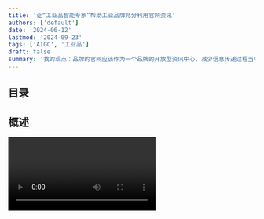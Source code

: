 ```yaml
---
title: '让“工业品智能专家”帮助工业品牌充分利用官网资讯'
authors: ['default']
date: '2024-06-12'
lastmod: '2024-09-23'
tags: ['AIGC', '工业品']
draft: false
summary: '我的观点：品牌的官网应该作为一个品牌的开放型资讯中心，减少信息传递过程当中人工干预的部分，提高效率同时降低错误率。'
---
```


## 目录

<TOCInline toc={props.toc} exclude="Introduction" />

## 概述

<video controls alt="Video_20240902" src="/illustration/2024-001/Video_20240902.mp4" width={800} height={400} />

- 知乎专栏：​[面向通用人工智能 AGI 的实操学习](https://www.zhihu.com/column/c_1766872813313765376)

- 我针对工业品采购和使用中会遇到的问题做了个 [“工业品智能专家”](https://www.bangxuanxing.com)

  - 为了减少跳转，我把使用说明和对话入口做了整合，**无需跳转和登录，即开即用，同时页面嵌入大厂 AI 问答入口，方便对比。**
  - 域名中 "bangxuanxing" 命名是依据采购过程中可能遇到的难点： **“选型”** ，后来收集数据的过程中衍生到了产品的使用和品牌服务等内容。
  - 已经在微信交流群做测试，同时接入 Google 和 Bing 搜索，收集更多数据，有工业小伙伴们能看到这个网站的欢迎试用，提出建议。
    <div className="-mx-2 flex flex-wrap overflow-hidden xl:-mx-2">
      <div className="my-1 w-full overflow-hidden px-2 xl:my-1 xl:w-1/2 xl:px-2">
        ![001](/illustration/2024-001/001.jpg)
      </div>
      <div className="my-1 w-full overflow-hidden px-2 xl:my-1 xl:w-1/2 xl:px-2">
        ![002](/illustration/2024-001/002.jpg)
      </div>
    </div>

- 我的观点：**品牌的官网应该作为一个品牌的开放型资讯中心，减少信息传递过程当中人工干预的部分，提高效率同时降低错误率。**
  - 在收集数据的过程中可以明显的看到国内的品牌对这儿关注真不多，所以资料库汇总的多数是国外品牌。在这个阶段，公开自己高质量的产品数据算是免费的推广，可以让更多大厂模型获得数据。
  - <u>**优势**</u>：品牌官网提供一站式服务：选型 - 销售 - 疑难解答 - 售后等，同时可以针对高价保值的产品做回收和低价出售。且并不影响分销模式，**收集的客户信息可以分发给各区代理**。
  - 劣势：1.适用的产品线窄。2.品牌售后服务能力未知，官网开放评论区的还不多。
- **关系链示意图**
  - 品牌官网：是一个品牌的资讯中心
  - 品牌官网的产品页：是一款产品的资讯中心
  - Ai 助手：串联资讯
    <Image alt="003" src="/illustration/2024-001/003.png" width={800} height={400} />

## 使用方法

- 对于**提示词 Prompt** 的解释：用户需要注意的就是问题语句中的词汇，模型会拆解语句后在知识库中查询，所以问题的表述要完整。
  - 常用提示词：品牌名称、官网网址、产品类型、技术术语。

- 以下是对几个开场示例问题的解释，对话角色：使用者、技术学习和咨询者、选型采购。
  - 图左侧是“工业品智能专家”，右侧是测试的各大平台模型，基本都没有以品牌官网为资讯核心。
  - <u>**问题 - 产品使用（VS 文心一言）**</u> ：指定品牌的产品使用，回答中会给出品牌官网的说明手册和视频教程。
    
    `Q、如何配置普源精电 DG4000 波形发生器输出正弦波？能否简述，同时给出官方的视频教程。`
    <Image alt="004" src="/illustration/2024-001/004.png" width={400} height={200} />
  - <u>**问题 - 产品使用**</u> ：不指定品牌的通用问题，会给出具有明确教程的品牌官网资料。
    
    `Q、如何使用钳形表测电流？`
    <Image alt="005" src="/illustration/2024-001/005.png" width={400} height={200} />
  - <u>**问题 - 产品选型（VS 文心一言）**</u> ：非指定品牌的产品选型。
    
    `Q、请推荐1款带宽100MHZ、采样率500MS/s的示波器，需给出产品的官网网址，方便我查看更多参数。`
    <Image alt="006" src="/illustration/2024-001/006.png" width={400} height={200} />
  - <u>**问题 - 产品选型（VS 通义千问）**</u> ：指定品牌的产品选型，避免模型收集过多乱杂的信息，会给出更准确的答案。
    
    `Q、福禄克有没有测量 1500V 的万用表`
    <Image alt="007" src="/illustration/2024-001/007.png" width={400} height={200} />
  - <u>**问题 - 产品对比（VS 通义千问）**</u> ：针对参数较多的产品，会明确给出不同点。
    
    `Q、请告诉我这两款产品有什么不同? 优利德 UT15BMAX
    数字万用表：https://meters.uni-trend.com.cn/list_40/3706.html Fluke 15B PRO MAX
    经济型数字万用表：https://www.fluke.com.cn/product/电气测试/数字万用表/fluke-15bpromax`
    <Image alt="008" src="/illustration/2024-001/008.png" width={400} height={200} />
  - <u>**问题 - 品牌服务（VS 文心一言）**</u> ：指定品牌的服务。 
    
    `Q、请给出日置服务中心的网址。`
    <Image alt="009" src="/illustration/2024-001/009.png" width={400} height={200} />
  - **<u>问题 - 品牌新品发布会</u>** ：筛选出指定品牌的最新信息。
    
    `Q、施耐德最近发了哪些新品？`
    <Image alt="010" src="/illustration/2024-001/010.jpg" width={400} height={200} />

## 注意事项

- 每天都会过一下大家和模型交流的内容，主要的问题就是需求不够明确会让模型的回答很宽泛。
  - **<u>问题类型-产品功能咨询</u>**：未指定型号。
    <Image alt="011" src="/illustration/2024-001/011.jpg" width={400} height={200} />
  - **<u>问题类型-产品选型</u>**：能给出指定的几个品牌更好，可以更精准的做数据筛选。
    <Image alt="012" src="/illustration/2024-001/012.jpg" width={400} height={200} />